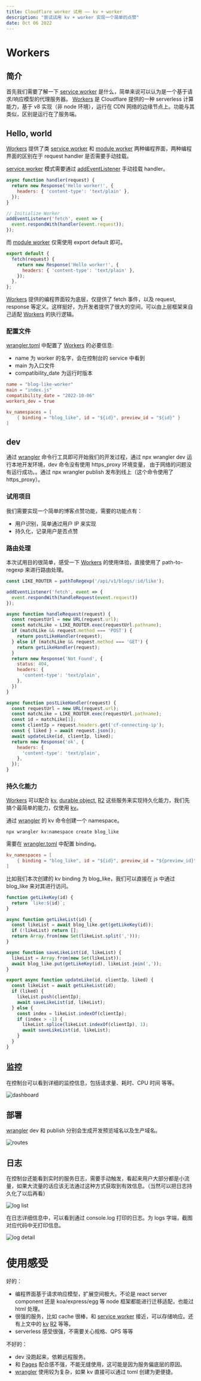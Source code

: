 ```yaml
---
title: Cloudflare worker 试用 —— kv + worker
description: "尝试试用 kv + worker 实现一个简单的点赞"
date: Oct 06 2022
---
```


# Workers

## 简介
首先我们需要了解一下 [service worker][] 是什么，简单来说可以认为是一个基于请求/响应模型的代理服务器。
[Workers][] 是 Cloudflare 提供的一种 serverless 计算能力，基于 v8 实现（非 node 环境），运行在 CDN 网络的边缘节点上。功能与其类似，区别是运行在了服务端。

## Hello, world
[Workers][] 提供了类 [service worker][] 和 [module worker][] 两种编程界面，两种编程界面的区别在于 request handler 是否需要手动挂载。

[service worker][] 模式需要通过 [addEventListener][] 手动挂载 handler。
```js
async function handler(request) {
  return new Response('Hello worker!', {
    headers: { 'content-type': 'text/plain' },
  });
}

// Initialize Worker
addEventListener('fetch', event => {
  event.respondWith(handler(event.request));
});
```

而 [module worker][] 仅需使用 export default 即可。

```js
export default {
  fetch(request) {
    return new Response('Hello worker!', {
      headers: { 'content-type': 'text/plain' },
    });
  },
};
```

[Workers][] 提供的编程界面较为底层，仅提供了 fetch 事件，以及 request, response 等定义。这样挺好，为开发者提供了很大的空间，可以由上层框架来自己适配 [Workers][] 的执行逻辑。

### 配置文件
[wrangler.toml][] 中配置了 [Workers][] 的必要信息:
- name 为 worker 的名字，会在控制台的 service 中看到
- main 为入口文件
- compatibility_date 为运行时版本

```toml
name = "blog-like-worker"
main = "index.js"
compatibility_date = "2022-10-06"
workers_dev = true

kv_namespaces = [
    { binding = "blog_like", id = "${id}", preview_id = "${id}" }
]
```


## dev
通过 [wrangler][] 命令行工具即可开始我们的开发过程，通过 npx wrangler dev 运行本地开发环境，dev 命令没有使用 https_proxy 环境变量，
由于网络的问题没有运行成功。。通过 npx wrangler publish 发布到线上（这个命令使用了 https_proxy）。

### 试用项目
我们需要实现一个简单的博客点赞功能，需要的功能点有：
- 用户识别，简单通过用户 IP 来实现
- 持久化，记录用户是否点赞

### 路由处理
本次试用目的很简单，感受一下 [Workers][] 的使用体验，直接使用了 path-to-regexp 来进行路由处理。

```js
const LIKE_ROUTER = pathToRegexp('/api/v1/blogs/:id/like');

addEventListener('fetch', event => {
  event.respondWith(handleRequest(event.request))
});

async function handleRequest(request) {
  const requestUrl = new URL(request.url);
  const matchLike = LIKE_ROUTER.exec(requestUrl.pathname);
  if (matchLike && request.method === 'POST') {
    return postLikeHandler(request);
  } else if (matchLike && request.method === 'GET') {
    return getLikeHandler(request);
  }
  return new Response('Not Found', {
    status: 404,
    headers: {
      'content-type': 'text/plain',
    },
  })
}

async function postLikeHandler(request) {
  const requestUrl = new URL(request.url);
  const matchLike = LIKE_ROUTER.exec(requestUrl.pathname);
  const id = matchLike[1];
  const clientIp = request.headers.get('cf-connecting-ip');
  const { liked } = await request.json();
  await updateLike(id, clientIp, liked);
  return new Response('ok', {
    headers: {
      'content-type': 'text/plain',
    },
  });
}
```

### 持久化能力
[Workers][] 可以配合 [kv][], [durable object][], [R2][] 这些服务来实现持久化能力，我们先搞个最简单的能力，仅使用 [kv][]。

通过 [wrangler][] 的 kv 命令创建一个 namespace。

```shell
npx wrangler kv:namespace create blog_like
```

需要在 [wrangler.toml][] 中配置 binding。

```toml
kv_namespaces = [
    { binding = "blog_like", id = "${id}", preview_id = "${preview_id}" }
]
```

比如我们本次创建的 kv binding 为 blog_like，我们可以直接在 js 中通过 blog_like 来对其进行访问。

```js
function getLikeKey(id) {
  return `like:${id}`;
}

async function getLikeList(id) {
  const likeList = await blog_like.get(getLikeKey(id));
  if (!likeList) return [];
  return Array.from(new Set(likeList.split(',')));
}

async function saveLikeList(id, likeList) {
  likeList = Array.from(new Set(likeList));
  await blog_like.put(getLikeKey(id), likeList.join(','));
}

export async function updateLike(id, clientIp, liked) {
  const likeList = await getLikeList(id);
  if (liked) {
    likeList.push(clientIp);
    await saveLikeList(id, likeList);
  } else {
    const index = likeList.indexOf(clientIp);
    if (index > -1) {
      likeList.splice(likeList.indexOf(clientIp), 1);
      await saveLikeList(id, likeList);
    }
  }
}
```

## 监控
在控制台可以看到详细的监控信息，包括请求量、耗时、CPU 时间 等等。

![dashboard](/worker-dashboard.jpg)

## 部署
[wrangler][] dev 和 publish 分别会生成开发预览域名以及生产域名。

![routes](/worker-route.jpg)

## 日志
在控制台还能看到实时的服务日志，需要手动触发，看起来用户大部分都是小流量，如果大流量的话应该无法通过这种方式获取到有效信息。（当然可以把日志持久化了以后再看）

![log list](/worker-log-list.jpg)

在日志详细信息中，可以看到通过 console.log 打印的日志。为 logs 字端，截图对应代码中无打印信息。

![log detail](/worker-log-detail.jpg)

# 使用感受
好的：
- 编程界面基于请求响应模型，扩展空间极大。不论是 react server component 还是 koa/express/egg 等 node 框架都能进行迁移适配，也能过 html 处理。
- 很强的服务，比如 cache 很棒，和 [service worker][] 接近，可以存储响应。还有上文中的 [kv][] [R2][] 等等。
- serverless 感受很强，不需要关心规格、QPS 等等

不好的：
- dev 没跑起来，依赖远程服务。
- 和 [Pages][] 配合感不强，不能无缝使用，这可能是因为服务偏底层的原因。
- [wrangler][] 使用较为复杂，如果 kv 直接可以通过 toml 创建为更便捷。


[service worker]: https://developer.mozilla.org/en-US/docs/Web/API/Service_Worker_API
[Workers]: https://developers.cloudflare.com/workers/
[module worker]: https://developers.cloudflare.com/workers/learning/migrating-to-module-workers/
[addEventListener]: https://developers.cloudflare.com/workers/runtime-apis/add-event-listener/
[wrangler]: https://developers.cloudflare.com/workers/wrangler/get-started/
[kv]: https://developers.cloudflare.com/workers/runtime-apis/kv/
[durable object]: https://developers.cloudflare.com/workers/runtime-apis/durable-objects/
[R2]: https://developers.cloudflare.com/r2/data-access/workers-api/workers-api-reference/
[wrangler.toml]: https://developers.cloudflare.com/workers/wrangler/configuration/
[Pages]: https://developers.cloudflare.com/pages/
